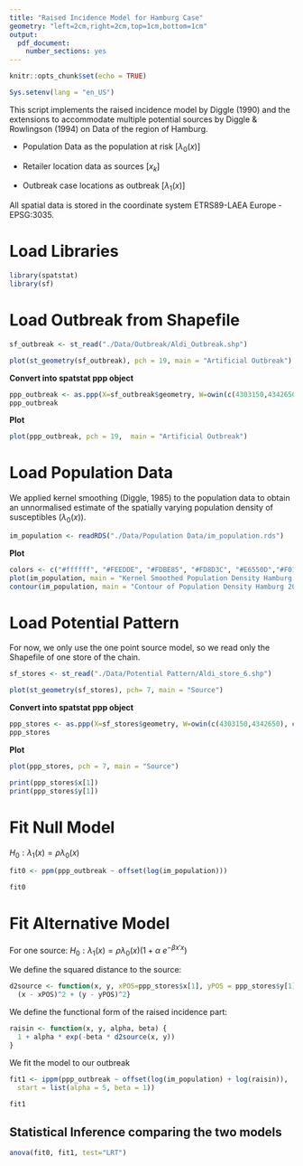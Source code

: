 ```yaml
---
title: "Raised Incidence Model for Hamburg Case"
geometry: "left=2cm,right=2cm,top=1cm,bottom=1cm"
output:
  pdf_document: 
    number_sections: yes
---
```


```r
knitr::opts_chunk$set(echo = TRUE)
```
\vspace{-5truemm}
```r
Sys.setenv(lang = "en_US")
```

This script implements the raised incidence model by Diggle (1990) and the extensions to accommodate multiple potential sources by Diggle & Rowlingson (1994) on Data of the region of Hamburg.

-   Population Data as the population at risk [$\lambda_0(x)$]

-   Retailer location data as sources [$x_k$]

-   Outbreak case locations as outbreak [$\lambda_1(x)$]

All spatial data is stored in the coordinate system ETRS89-LAEA Europe - EPSG:3035.

# Load Libraries

```r
library(spatstat)
library(sf)
```

# Load Outbreak from Shapefile

```r
sf_outbreak <- st_read("./Data/Outbreak/Aldi_Outbreak.shp")
```
```r
plot(st_geometry(sf_outbreak), pch = 19, main = "Artificial Outbreak")
```

**Convert into spatstat ppp object**

```r
ppp_outbreak <- as.ppp(X=sf_outbreak$geometry, W=owin(c(4303150,4342650), c(3365250,3403550)))
ppp_outbreak
```
**Plot**
```r
plot(ppp_outbreak, pch = 19,  main = "Artificial Outbreak")
```

# Load Population Data

We applied kernel smoothing (Diggle, 1985) to the population data to obtain an unnormalised estimate of the spatially varying population density of susceptibles ($\lambda_0(x)$).

```r
im_population <- readRDS("./Data/Population Data/im_population.rds")
```
**Plot**
```r
colors <- c("#ffffff", "#FEEDDE", "#FDBE85", "#FD8D3C", "#E6550D","#F01B00", "#A63603", "#732600")
plot(im_population, main = "Kernel Smoothed Population Density Hamburg 2011", col =colors)
contour(im_population, main = "Contour of Population Density Hamburg 2011")
```

# Load Potential Pattern

For now, we only use the one point source model, so we read only the Shapefile of one store of the chain.

```r
sf_stores <- st_read("./Data/Potential Pattern/Aldi_store_6.shp")
```
```r
plot(st_geometry(sf_stores), pch= 7, main = "Source")
```
**Convert into spatstat ppp object**
```r
ppp_stores <- as.ppp(X=sf_stores$geometry, W=owin(c(4303150,4342650), c(3365250,3403550)))
ppp_stores
```
**Plot**
```r
plot(ppp_stores, pch = 7, main = "Source")
```

```r
print(ppp_stores$x[1])
print(ppp_stores$y[1])

```

# Fit Null Model

$H_0: \lambda_1(x) = \rho \lambda_0(x)$

```r
fit0 <- ppm(ppp_outbreak ~ offset(log(im_population)))
```

```r
fit0
```

# Fit Alternative Model
For one source:
$H_0: \lambda_1(x) = \rho\lambda_0(x) (1+ \alpha \ e^{-\beta x'x})$

We define the squared distance to the source:
```r
d2source <- function(x, y, xPOS=ppp_stores$x[1], yPOS = ppp_stores$y[1]) {
  (x - xPOS)^2 + (y - yPOS)^2}
```

We define the functional form of the raised incidence part:
```r
raisin <- function(x, y, alpha, beta) {
  1 + alpha * exp(-beta * d2source(x, y))
}
```


We fit the model to our outbreak
```r
fit1 <- ippm(ppp_outbreak ~ offset(log(im_population) + log(raisin)),
  start = list(alpha = 5, beta = 1))
```

```r
fit1
```

## Statistical Inference comparing the two models
```r
anova(fit0, fit1, test="LRT")
```
